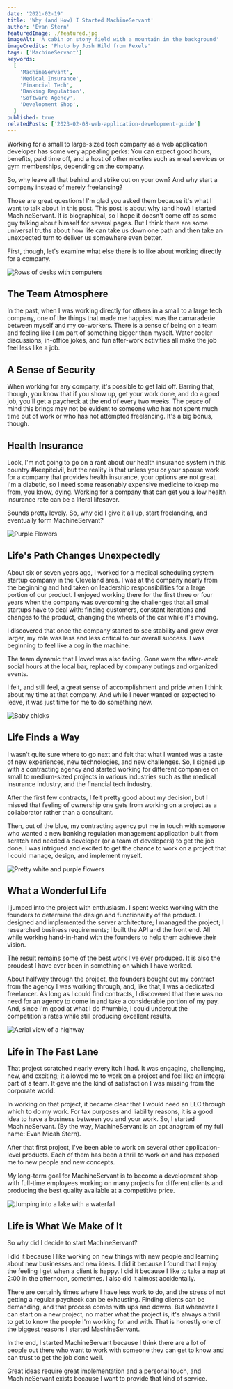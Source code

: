 ```yaml
---
date: '2021-02-19'
title: 'Why (and How) I Started MachineServant'
author: 'Evan Stern'
featuredImage: ./featured.jpg
imageAlt: 'A cabin on stony field with a mountain in the background'
imageCredits: 'Photo by Josh Hild from Pexels'
tags: ['MachineServant']
keywords:
  [
    'MachineServant',
    'Medical Insurance',
    'Financial Tech',
    'Banking Regulation',
    'Software Agency',
    'Development Shop',
  ]
published: true
relatedPosts: ['2023-02-08-web-application-development-guide']
---
```


Working for a small to large-sized tech company as a web application developer has some very appealing perks: You can expect good hours, benefits, paid time off, and a host of other niceties such as meal services or gym memberships, depending on the company.

So, why leave all that behind and strike out on your own? And why start a company instead of merely freelancing?

Those are great questions! I'm glad you asked them because it's what I want to talk about in this post. This post is about why (and how) I started MachineServant. It is biographical, so I hope it doesn't come off as some guy talking about himself for several pages. But I think there are some universal truths about how life can take us down one path and then take an unexpected turn to deliver us somewhere even better.

First, though, let's examine what else there is to like about working directly for a company.

![Rows of desks with computers](./desks.jpg)

## The Team Atmosphere

In the past, when I was working directly for others in a small to a large tech company, one of the things that made me happiest was the camaraderie between myself and my co-workers. There is a sense of being on a team and feeling like I am part of something bigger than myself. Water cooler discussions, in-office jokes, and fun after-work activities all make the job feel less like a job.

## A Sense of Security

When working for any company, it's possible to get laid off. Barring that, though, you know that if you show up, get your work done, and do a good job, you'll get a paycheck at the end of every two weeks. The peace of mind this brings may not be evident to someone who has not spent much time out of work or who has not attempted freelancing. It's a big bonus, though.

## Health Insurance

Look, I'm not going to go on a rant about our health insurance system in this country #keepitcivil, but the reality is that unless you or your spouse work for a company that provides health insurance, your options are not great. I'm a diabetic, so I need some reasonably expensive medicine to keep me from, you know, dying. Working for a company that can get you a low health insurance rate can be a literal lifesaver.

Sounds pretty lovely. So, why did I give it all up, start freelancing, and eventually form MachineServant?

![Purple Flowers](./purple-flowers.jpg)

## Life's Path Changes Unexpectedly

About six or seven years ago, I worked for a medical scheduling system startup company in the Cleveland area. I was at the company nearly from the beginning and had taken on leadership responsibilities for a large portion of our product. I enjoyed working there for the first three or four years when the company was overcoming the challenges that all small startups have to deal with: finding customers, constant iterations and changes to the product, changing the wheels of the car while it's moving.

I discovered that once the company started to see stability and grew ever larger, my role was less and less critical to our overall success. I was beginning to feel like a cog in the machine.

The team dynamic that I loved was also fading. Gone were the after-work social hours at the local bar, replaced by company outings and organized events.

I felt, and still feel, a great sense of accomplishment and pride when I think about my time at that company. And while I never wanted or expected to leave, it was just time for me to do something new.

![Baby chicks](./baby-chicks.jpg)

<PhotoCredits
  href="https://www.pexels.com/photo/a-chick-on-a-person-s-palm-12471992/"
  credits="Photo by Sri  Bala"
/>

## Life Finds a Way

I wasn't quite sure where to go next and felt that what I wanted was a taste of new experiences, new technologies, and new challenges. So, I signed up with a contracting agency and started working for different companies on small to medium-sized projects in various industries such as the medical insurance industry, and the financial tech industry.

After the first few contracts, I felt pretty good about my decision, but I missed that feeling of ownership one gets from working on a project as a collaborator rather than a consultant.

Then, out of the blue, my contracting agency put me in touch with someone who wanted a new banking regulation management application built from scratch and needed a developer (or a team of developers) to get the job done. I was intrigued and excited to get the chance to work on a project that I could manage, design, and implement myself.

![Pretty white and purple flowers](./pretty-flowers.jpg)

## What a Wonderful Life

I jumped into the project with enthusiasm. I spent weeks working with the founders to determine the design and functionality of the product. I designed and implemented the server architecture; I managed the project; I researched business requirements; I built the API and the front end. All while working hand-in-hand with the founders to help them achieve their vision.

The result remains some of the best work I've ever produced. It is also the proudest I have ever been in something on which I have worked.

About halfway through the project, the founders bought out my contract from the agency I was working through, and, like that, I was a dedicated freelancer. As long as I could find contracts, I discovered that there was no need for an agency to come in and take a considerable portion of my pay. And, since I'm good at what I do #humble, I could undercut the competition's rates while still producing excellent results.

![Aerial view of a highway](./highway.jpg)

<PhotoCredits
  href="https://www.pexels.com/photo/aerial-photo-of-buildings-and-roads-681335/"
  credits="Photo by Aleksejs Bergmanis"
/>

## Life in The Fast Lane

That project scratched nearly every itch I had. It was engaging, challenging, new, and exciting; it allowed me to work on a project and feel like an integral part of a team. It gave me the kind of satisfaction I was missing from the corporate world.

In working on that project, it became clear that I would need an LLC through which to do my work. For tax purposes and liability reasons, it is a good idea to have a business between you and your work. So, I started MachineServant. (By the way, MachineServant is an apt anagram of my full name: Evan Micah Stern).

After that first project, I've been able to work on several other application-level products. Each of them has been a thrill to work on and has exposed me to new people and new concepts.

My long-term goal for MachineServant is to become a development shop with full-time employees working on many projects for different clients and producing the best quality available at a competitive price.

![Jumping into a lake with a waterfall](./waterfall.jpg)

## Life is What We Make of It

So why did I decide to start MachineServant?

I did it because I like working on new things with new people and learning about new businesses and new ideas. I did it because I found that I enjoy the feeling I get when a client is happy. I did it because I like to take a nap at 2:00 in the afternoon, sometimes. I also did it almost accidentally.

There are certainly times where I have less work to do, and the stress of not getting a regular paycheck can be exhausting. Finding clients can be demanding, and that process comes with ups and downs. But whenever I can start on a new project, no matter what the project is, it's always a thrill to get to know the people I'm working for and with. That is honestly one of the biggest reasons I started MachineServant.

In the end, I started MachineServant because I think there are a lot of people out there who want to work with someone they can get to know and can trust to get the job done well.

Great ideas require great implementation and a personal touch, and MachineServant exists because I want to provide that kind of service.
